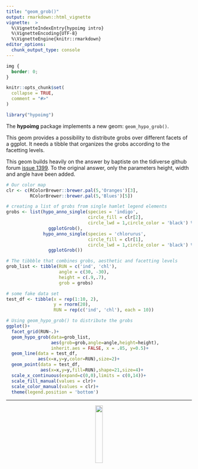 ```yaml
---
title: "geom_grob()"
output: rmarkdown::html_vignette
vignette:  >
  %\VignetteIndexEntry{hypoimg intro}
  %\VignetteEncoding{UTF-8}
  %\VignetteEngine{knitr::rmarkdown}
editor_options:
  chunk_output_type: console
---
```


```css
img {
  border: 0;
}
```

```r
knitr::opts_chunk$set(
  collapse = TRUE,
  comment = "#>"
)

library("hypoimg")
```

The **hypoimg** package implements a new geom: `geom_hypo_grob()`.

This geom provides a possibility to distribute grobs over different facets of a ggplot.
It needs a tibble that organizes the grobs according to the facetting levels.

This geom builds heavily on the answer by baptiste on the tidiverse github forum [issue 1399](https://github.com/tidyverse/ggplot2/issues/1399).
To the original answer, only the parameters height, width and angle have been added.

```r
# Our color map
clr <- c(RColorBrewer::brewer.pal(5,'Oranges')[3],
         RColorBrewer::brewer.pal(5,'Blues')[5])

# creating a list of grobs from single hamlet legend elements
grobs <- list(hypo_anno_single(species = 'indigo',
                               circle_fill = clr[2],
                               circle_lwd = 1,circle_color = 'black') %>%
                ggplotGrob(),
              hypo_anno_single(species = 'chlorurus',
                               circle_fill = clr[1],
                               circle_lwd = 1,circle_color = 'black') %>%
                ggplotGrob())

# The tibbble that combines grobs, aesthetic and facetting levels
grob_list <- tibble(RUN = c('ind', 'chl'),
                    angle = c(30, -30),
                    height = c(.9,.7),
                    grob = grobs)

# some fake data set
test_df <- tibble(x = rep(1:10, 2),
                  y = rnorm(20),
                  RUN = rep(c('ind', 'chl'), each = 10))

# Using geom_hypo_grob() to distribute the grobs
ggplot()+
  facet_grid(RUN~.)+
  geom_hypo_grob(data=grob_list,
                 aes(grob=grob,angle=angle,height=height),
                 inherit.aes = FALSE, x = .85, y=0.5)+
  geom_line(data = test_df,
            aes(x=x,y=y,color=RUN),size=2)+
  geom_point(data = test_df,
             aes(x=x,y=y,fill=RUN),shape=21,size=4)+
  scale_x_continuous(expand=c(0,0),limits = c(0,14))+
  scale_fill_manual(values = clr)+
  scale_color_manual(values = clr)+
  theme(legend.position = 'bottom')
```

---------------------------------

  <center>
  <img src = "logo.svg" width = 20% />
  </center>
